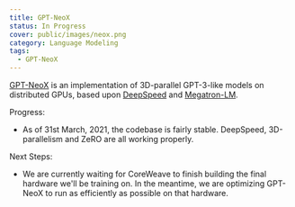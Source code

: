 ```yaml
---
title: GPT-NeoX
status: In Progress
cover: public/images/neox.png
category: Language Modeling
tags:
  - GPT-NeoX
---
```


[GPT-NeoX](https://github.com/EleutherAI/gpt-neox) is an implementation of 3D-parallel GPT-3-like models on distributed GPUs, based upon [DeepSpeed](https://www.deepspeed.ai/) and [Megatron-LM](https://github.com/NVIDIA/Megatron-LM).

Progress:

- As of 31st March, 2021, the codebase is fairly stable. DeepSpeed, 3D-parallelism and ZeRO are all working properly.

Next Steps:

- We are currently waiting for CoreWeave to finish building the final hardware we'll be training on. In the meantime, we are optimizing GPT-NeoX to run as efficiently as possible on that hardware.
